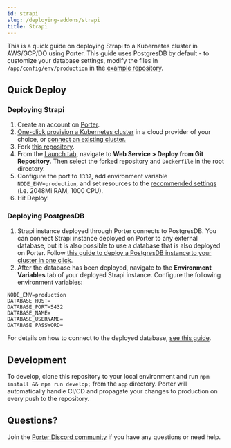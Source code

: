 ```yaml
---
id: strapi
slug: /deploying-addons/strapi
title: Strapi
---
```


This is a quick guide on deploying Strapi to a Kubernetes cluster in AWS/GCP/DO using Porter. This guide uses PostgresDB by default - to customize your database settings, modify the files in `/app/config/env/production` in the [example repository](https://github.com/porter-dev/strapi).

## Quick Deploy

### Deploying Strapi

1. Create an account on [Porter](https://dashboard.getporter.dev).
2. [One-click provision a Kubernetes cluster](https://docs.porter.run/docs/getting-started-with-porter-on-aws) in a cloud provider of your choice, or [connect an existing cluster.](https://docs.porter.run/docs/cli-documentation#connecting-to-an-existing-cluster)
3. Fork [this repository](https://github.com/porter-dev/strapi).
4. From the [Launch tab](https://dashboard.getporter.dev/launch), navigate to **Web Service > Deploy from Git Repository**. Then select the forked repository and `Dockerfile` in the root directory.
5. Configure the port to `1337`, add environment variable `NODE_ENV=production`, and set resources to the [recommended settings](https://strapi.io/documentation/developer-docs/latest/setup-deployment-guides/deployment.html#general-guidelines) (i.e. 2048Mi RAM, 1000 CPU).
6. Hit Deploy!

### Deploying PostgresDB

1. Strapi instance deployed through Porter connects to PostgresDB. You can connect Strapi instance deployed on Porter to any external database, but it is also possible to use a database that is also deployed on Porter. Follow [this guide to deploy a PostgresDB instance to your cluster in one click](https://docs.getporter.dev/docs/postgresdb).
2. After the database has been deployed, navigate to the **Environment Variables** tab of your deployed Strapi instance. Configure the following environment variables:

```
NODE_ENV=production
DATABASE_HOST=
DATABASE_PORT=5432
DATABASE_NAME=
DATABASE_USERNAME=
DATABASE_PASSWORD=
```

For details on how to connect to the deployed database, [see this guide](https://docs.getporter.dev/docs/postgresdb#connecting-to-the-database).

## Development

To develop, clone this repository to your local environment and run `npm install && npm run develop;` from the `app` directory. Porter will automatically handle CI/CD and propagate your changes to production on every push to the repository.

## Questions?

Join the [Porter Discord community](https://discord.gg/FaaFjb6DXA) if you have any questions or need help.

